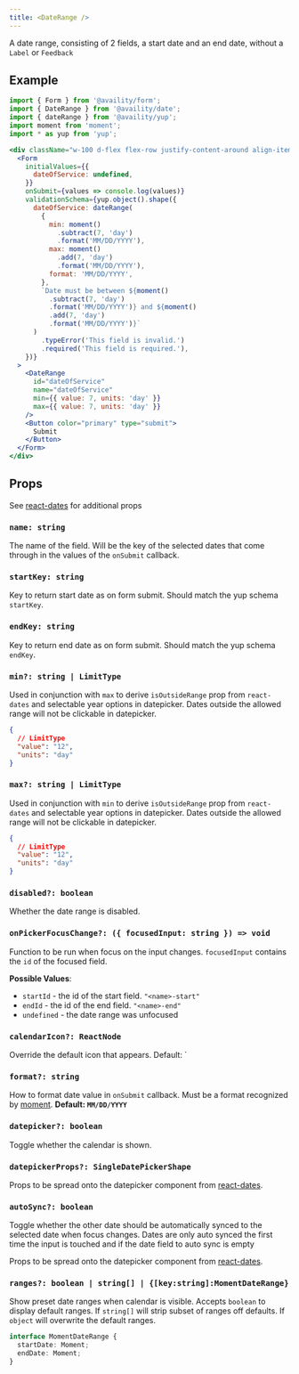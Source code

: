 ```yaml
---
title: <DateRange />
---
```


A date range, consisting of 2 fields, a start date and an end date, without a `Label` or `Feedback`

## Example

```jsx live=true viewCode=true
import { Form } from '@availity/form';
import { DateRange } from '@availity/date';
import { dateRange } from '@availity/yup';
import moment from 'moment';
import * as yup from 'yup';

<div className="w-100 d-flex flex-row justify-content-around align-items-center">
  <Form
    initialValues={{
      dateOfService: undefined,
    }}
    onSubmit={values => console.log(values)}
    validationSchema={yup.object().shape({
      dateOfService: dateRange(
        {
          min: moment()
            .subtract(7, 'day')
            .format('MM/DD/YYYY'),
          max: moment()
            .add(7, 'day')
            .format('MM/DD/YYYY'),
          format: 'MM/DD/YYYY',
        },
        `Date must be between ${moment()
          .subtract(7, 'day')
          .format('MM/DD/YYYY')} and ${moment()
          .add(7, 'day')
          .format('MM/DD/YYYY')}`
      )
        .typeError('This field is invalid.')
        .required('This field is required.'),
    })}
  >
    <DateRange
      id="dateOfService"
      name="dateOfService"
      min={{ value: 7, units: 'day' }}
      max={{ value: 7, units: 'day' }}
    />
    <Button color="primary" type="submit">
      Submit
    </Button>
  </Form>
</div>
```

## Props

See [react-dates](https://github.com/airbnb/react-dates#daterangepicker) for additional props

### `name: string`

The name of the field. Will be the key of the selected dates that come through in the values of the `onSubmit` callback.

### `startKey: string`

Key to return start date as on form submit. Should match the yup schema `startKey`.

### `endKey: string`

Key to return end date as on form submit. Should match the yup schema `endKey`.

### `min?: string | LimitType`

Used in conjunction with `max` to derive `isOutsideRange` prop from `react-dates` and selectable year options in datepicker. Dates outside the allowed range will not be clickable in datepicker.

```json hideCopy=true
{
  // LimitType
  "value": "12",
  "units": "day"
}
```

### `max?: string | LimitType`

Used in conjunction with `min` to derive `isOutsideRange` prop from `react-dates` and selectable year options in datepicker. Dates outside the allowed range will not be clickable in datepicker.

```json hideCopy=true
{
  // LimitType
  "value": "12",
  "units": "day"
}
```

### `disabled?: boolean`

Whether the date range is disabled.

### `onPickerFocusChange?: ({ focusedInput: string }) => void`

Function to be run when focus on the input changes. `focusedInput` contains the `id` of the focused field.

**Possible Values**:

- `startId` - the id of the start field. `"<name>-start"`
- `endId` - the id of the end field. `"<name>-end"`
- `undefined` - the date range was unfocused

### `calendarIcon?: ReactNode`

Override the default icon that appears. Default: `<Icon name="calendar" />

### `format?: string`

How to format date value in `onSubmit` callback. Must be a format recognized by [moment](https://momentjs.com/docs/#/displaying/format/). **Default: `MM/DD/YYYY`**

### `datepicker?: boolean`

Toggle whether the calendar is shown.

### `datepickerProps?: SingleDatePickerShape`

Props to be spread onto the datepicker component from [react-dates](https://github.com/airbnb/react-dates#singledatepicker).

### `autoSync?: boolean`

Toggle whether the other date should be automatically synced to the selected date when focus changes. Dates are only auto synced the first time the input is touched and if the date field to auto sync is empty

Props to be spread onto the datepicker component from [react-dates](https://github.com/airbnb/react-dates#singledatepicker).

### `ranges?: boolean | string[] | {[key:string]:MomentDateRange}`

Show preset date ranges when calendar is visible. Accepts `boolean` to display default ranges. If `string[]` will strip subset of ranges off defaults. If `object` will overwrite the default ranges.

```ts hideCopy=true
interface MomentDateRange {
  startDate: Moment;
  endDate: Moment;
}
```
